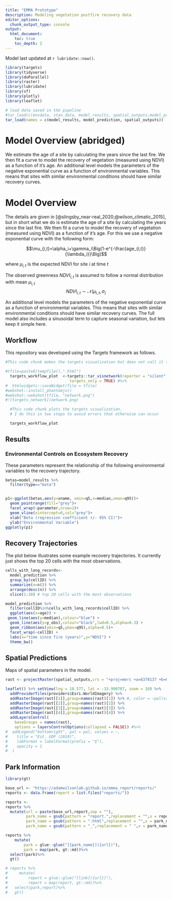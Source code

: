 ```yaml
---
title: "EMMA Prototype"
description: Modeling vegetation postfire recovery data
editor_options: 
  chunk_output_type: console
output:
  html_document:
    toc: true
    toc_depth: 2
---
```



Model last updated at `r lubridate::now()`.

```r
library(targets)
library(tidyverse)
library(doParallel)
library(raster)
library(lubridate)
library(sf)
library(plotly)
library(leaflet)

# load data saved in the pipeline
#tar_load(c(envdata, stan_data, model_results, spatial_outputs,model_prediction)) 
tar_load(names = c(model_results, model_prediction, spatial_outputs))

```

# Model Overview (abridged)

We estimate the age of a site by calculating the years since the last fire. We then fit a curve to model the recovery of vegetation (measured using NDVI) as a function of it's age. An additional level models the parameters of the negative exponential curve as a function of environmental variables. This means that sites with similar environmental conditions should have similar recovery curves.

# Model Overview

The details are given in [@slingsby_near-real_2020;@wilson_climatic_2015], but in short what we do is estimate the age of a site by calculating the years since the last fire. We then fit a curve to model the recovery of vegetation (measured using NDVI) as a function of it's age. For this we use a negative exponential curve with the following form:

$$\mu_{i,t}=\alpha_i+\gamma_i\Big(1-e^{-\frac{age_{i,t}}{\lambda_i}}\Big)$$

where $\mu_{i,t}$ is the expected NDVI for site $i$ at time $t$

The observed greenness $NDVI_{i,t}$  is assumed to follow a normal distribution with mean $\mu_{i,t}$
$$NDVI_{i,t}\sim\mathcal{N}(\mu_{i,t},\sigma_)$$

An additional level models the parameters of the negative exponential curve as a function of environmental variables. This means that sites with similar environmental conditions should have similar recovery curves. The full model also includes a sinusoidal term to capture seasonal variation, but lets keep it simple here.  



## Workflow

This repository was developed using the Targets framework as follows.


```r

#This code chunk makes the targets visualization but does not call it (see next chunk for that)

#tfile=paste0(tempfile(),".html")
  targets_workflow_plot  <-targets::tar_visnetwork(reporter = "silent",
                            targets_only = TRUE) #%>% 
#  htmlwidgets::saveWidget(file = tfile)
#webshot::install_phantomjs()
#webshot::webshot(tfile, "network.png")
#![targets_network](network.png)

```

```r

  #This code chunk plots the targets visualization.
  # I do this in two steps to avoid errors that otherwise can occur

  targets_workflow_plot

```

## Results

### Environmental Controls on Ecosystem Recovery

These parameters represent the relationship of the following environmental variables to the recovery trajectory.

```r
betas=model_results %>% 
  filter(type=="beta")


p1<-ggplot(betas,aes(y=xname, xmin=q5,x=median,xmax=q95))+
  geom_pointrange(fill="grey")+
  facet_wrap(~parameter,nrow=1)+
  geom_vline(xintercept=0,col="grey")+
  xlab("Beta (regression coefficient +/- 95% CI)")+
  ylab("Environmental Variable") 
ggplotly(p1)

```


## Recovery Trajectories

The plot below illustrates some example recovery trajectories. It currently just shows the top 20 cells with the most observations.

```r
cells_with_long_records<-
  model_prediction %>% 
  group_by(cellID) %>% 
  summarize(n=n()) %>% 
  arrange(desc(n)) %>% 
  slice(1:20) # top 20 cells with the most observations

model_prediction %>% 
  filter(cellID%in%cells_with_long_records$cellID) %>% 
  ggplot(aes(x=age)) +
 geom_line(aes(y=median),colour="blue") +
  geom_line(aes(y=y_obs),colour="black",lwd=0.5,alpha=0.3) +
  geom_ribbon(aes(ymin=q5,ymax=q95),alpha=0.5)+
  facet_wrap(~cellID) +
  labs(x="time since fire (years)",y="NDVI") +
  theme_bw()
```

## Spatial Predictions

Maps of spatial parameters in the model.  

```r

rast <- projectRaster(spatial_outputs,crs = "+proj=merc +a=6378137 +b=6378137 +lat_ts=0 +lon_0=0 +x_0=0 +y_0=0 +k=1 +units=m +nadgrids=@null +wktext +no_defs +type=crs")

leaflet() %>% setView(lng = 18.577, lat = -33.998707, zoom = 10) %>% 
  addProviderTiles(providers$Esri.WorldImagery) %>% 
  addRasterImage(rast[[1]],group=names(rast)[1]) %>% #, color = ~pal(values(rast)[,1]) 
  addRasterImage(rast[[2]],group=names(rast)[2]) %>% 
  addRasterImage(rast[[3]],group=names(rast)[3]) %>% 
  addRasterImage(rast[[4]],group=names(rast)[4]) %>% 
  addLayersControl(
    baseGroups = names(rast),
    options = layersControlOptions(collapsed = FALSE)) #%>% 
#  addLegend("bottomright", pal = pal, values = ~,
#    title = "Est. GDP (2010)",
#    labFormat = labelFormat(prefix = "$"),
#    opacity = 1
#  )
```

## Park Information

```r

library(gt)

base_url <- "https://adamwilsonlab.github.io/emma_report/reports/"
reports <- data.frame(report = list.files("reports/"))

reports <- 
reports %>%
  mutate(url = paste(base_url,report,sep = ""),
         park_name = gsub(pattern = "report.",replacement = "",x = report),
         park_name = gsub(pattern = ".html",replacement = "",x = park_name),
         park_name = gsub(pattern = "_",replacement = " ",x = park_name))

reports %>%
    mutate(
        park = glue::glue("[{park_name}]({url})"),
        park = map(park, gt::md))%>%
  select(park)%>%
  gt()

# reports %>%
#     mutate(
#         report = glue::glue("[link]({url})"),
#         report = map(report, gt::md))%>%
#   select(park,report)%>%
#   gt()



```

